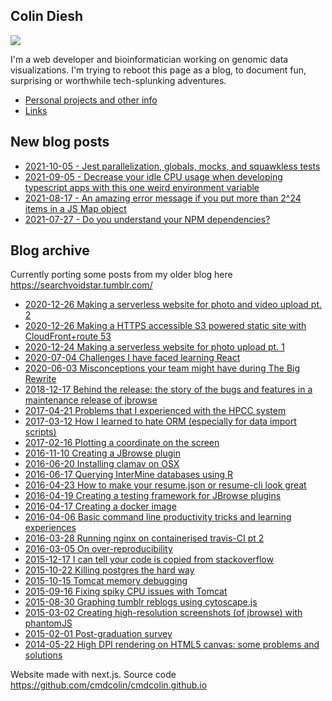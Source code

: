 
## Colin Diesh

![](/me.jpg)


I'm a web developer and bioinformatician working on genomic data
visualizations. I'm trying to reboot this page as a blog, to document fun,
surprising or worthwhile tech-splunking adventures.

- [Personal projects and other info](projects.html)
- [Links](links.html)

## New blog posts


- [2021-10-05 - Jest parallelization, globals, mocks, and squawkless tests](2021-10-05-jest.html)
- [2021-09-05 - Decrease your idle CPU usage when developing typescript apps with this one weird environment variable](2021-09-05-typescript.html)
- [2021-08-17 - An amazing error message if you put more than 2^24 items in a JS Map object](2021-08-15-map-limit.html)
- [2021-07-27 - Do you understand your NPM dependencies?](2021-07-27-npm-dependencies)

## Blog archive

Currently porting some posts from my older blog here
https://searchvoidstar.tumblr.com/



- [2020-12-26 Making a serverless website for photo and video upload pt. 2](2020-12-26.html)
- [2020-12-26 Making a HTTPS accessible S3 powered static site with CloudFront+route 53](2020-12-26-pt2.html)
- [2020-12-24 Making a serverless website for photo upload pt. 1](2020-12-24.html)
- [2020-07-04 Challenges I have faced learning React](2020-07-04.html)
- [2020-06-03 Misconceptions your team might have during The Big Rewrite](2020-06-03.html)
- [2018-12-17 Behind the release: the story of the bugs and features in a maintenance release of jbrowse](2018-12-17.html)
- [2017-04-21 Problems that I experienced with the HPCC system](2017-04-21.html)
- [2017-03-12 How I learned to hate ORM (especially for data import scripts)](2017-03-12.html)
- [2017-02-16 Plotting a coordinate on the screen](2017-02-16.html)
- [2016-11-10 Creating a JBrowse plugin](2016-11-10.html)
- [2016-06-20 Installing clamav on OSX](2016-06-20.html)
- [2016-06-17 Querying InterMine databases using R](2016-06-17.html)
- [2016-04-23 How to make your resume.json or resume-cli look great](2016-04-23.html)
- [2016-04-19 Creating a testing framework for JBrowse plugins](2016-04-19.html)
- [2016-04-17 Creating a docker image](2016-04-17.html)
- [2016-04-06 Basic command line productivity tricks and learning experiences](2016-04-06.html)
- [2016-03-28 Running nginx on containerised travis-CI pt 2](2016-03-28.html)
- [2016-03-05 On over-reproducibility](2016-03-05.html)
- [2015-12-17 I can tell your code is copied from stackoverflow](2015-12-17.html)
- [2015-10-22 Killing postgres the hard way](2015-10-22.html)
- [2015-10-15 Tomcat memory debugging](2015-10-15.html)
- [2015-09-16 Fixing spiky CPU issues with Tomcat](2015-09-16.html)
- [2015-08-30 Graphing tumblr reblogs using cytoscape.js](2015-08-30.html)
- [2015-03-02 Creating high-resolution screenshots (of jbrowse) with phantomJS](2015-03-02.html)
- [2015-02-01 Post-graduation survey](2015-02-01.html)
- [2014-05-22 High DPI rendering on HTML5 canvas: some problems and solutions](2014-05-22.html)


Website made with next.js. Source code
https://github.com/cmdcolin/cmdcolin.github.io


